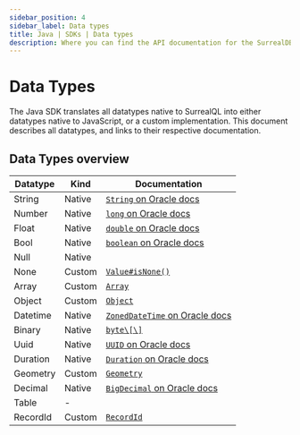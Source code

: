 ```yaml
---
sidebar_position: 4
sidebar_label: Data types
title: Java | SDKs | Data types
description: Where you can find the API documentation for the SurrealDB SDK for Java.
---
```


# Data Types

The Java SDK translates all datatypes native to SurrealQL into either datatypes native to JavaScript, or a custom implementation. This document describes all datatypes, and links to their respective documentation.

## Data Types overview

<table>
    <thead>
        <tr>
            <th colspan="1" scope="col">Datatype</th>
            <th colspan="1" scope="col">Kind</th>
            <th colspan="2" scope="col">Documentation</th>
        </tr>
    </thead>
    <tbody>
        <tr>
            <td colspan="1" scope="row">String</td>
            <td colspan="1" scope="row">Native</td>
            <td colspan="2" scope="row">
                <a href="https://docs.oracle.com/en/java/javase/22/docs/api/java.base/java/lang/String.html">
                    <code>String</code> on Oracle docs
                </a>
            </td>
        </tr>
        <tr>
            <td colspan="1" scope="row">Number</td>
            <td colspan="1" scope="row">Native</td>
            <td colspan="2" scope="row">
                <a href="https://docs.oracle.com/en/java/javase/22/docs/api/java.base/java/lang/Long.html">
                    <code>long</code> on Oracle docs
                </a>
            </td>
        </tr>
        <tr>
            <td colspan="1" scope="row">Float</td>
            <td colspan="1" scope="row">Native</td>
            <td colspan="2" scope="row">
                <a href="https://docs.oracle.com/en/java/javase/22/docs/api/java.base/java/lang/Double.html">
                    <code>double</code> on Oracle docs
                </a>
            </td>
        </tr>
        <tr>
            <td colspan="1" scope="row">Bool</td>
            <td colspan="1" scope="row">Native</td>
            <td colspan="2" scope="row">
                <a href="https://docs.oracle.com/en/java/javase/22/docs/api/java.base/java/lang/Boolean.html">
                    <code>boolean</code> on Oracle docs
                </a>
            </td>
        </tr>
        <tr>
            <td colspan="1" scope="row">Null</td>
            <td colspan="1" scope="row">Native</td>
            <td colspan="2" scope="row"></td>
        </tr>
        <tr>
            <td colspan="1" scope="row">None</td>
            <td colspan="1" scope="row">Custom</td>
            <td colspan="2" scope="row">
				<a href="https://surrealdb.github.io/surrealdb.java/javadoc/com/surrealdb/Value.html#isNone()">
                	<code>Value#isNone()</code>
				</a>
            </td>
        </tr>
        <tr>
            <td colspan="1" scope="row">Array</td>
            <td colspan="1" scope="row">Custom</td>
            <td colspan="2" scope="row">
                <a href="https://surrealdb.github.io/surrealdb.java/javadoc/com/surrealdb/Array.html">
                    <code>Array</code>
                </a>
            </td>
        </tr>
        <tr>
            <td colspan="1" scope="row">Object</td>
            <td colspan="1" scope="row">Custom</td>
            <td colspan="2" scope="row">
                <a href="https://surrealdb.github.io/surrealdb.java/javadoc/com/surrealdb/Object.html">
                    <code>Object</code>
                </a>
            </td>
        </tr>
        <tr>
            <td colspan="1" scope="row">Datetime</td>
            <td colspan="1" scope="row">Native</td>
            <td colspan="2" scope="row">
                <a href="https://docs.oracle.com/en/java/javase/22/docs/api/java.base/java/time/ZonedDateTime.html">
                    <code>ZonedDateTime</code> on Oracle docs
                </a>
            </td>
        </tr>
        <tr>
            <td colspan="1" scope="row">Binary</td>
            <td colspan="1" scope="row">Native</td>
            <td colspan="2" scope="row">
                <a href="https://docs.oracle.com/en/java/javase/22/docs/api/java.base/java/lang/Byte.html">
                	<code>byte\[\]</code>
				</a>
            </td>
        </tr>
        <tr>
            <td colspan="1" scope="row">Uuid</td>
            <td colspan="1" scope="row">Native</td>
            <td colspan="2" scope="row">
                <a href="https://docs.oracle.com/en/java/javase/22/docs/api/java.base/java/util/UUID.html">
                    <code>UUID</code> on Oracle docs
                </a>
            </td>
        </tr>
        <tr>
            <td colspan="1" scope="row">Duration</td>
            <td colspan="1" scope="row">Native</td>
            <td colspan="2" scope="row">
                <a href="https://docs.oracle.com/en/java/javase/22/docs/api/java.base/java/time/Duration.html">
                    <code>Duration</code> on Oracle docs
                </a>
            </td>
        </tr>
        <tr>
            <td colspan="1" scope="row">Geometry</td>
            <td colspan="1" scope="row">Custom</td>
            <td colspan="2" scope="row">
				<a href="https://surrealdb.github.io/surrealdb.java/javadoc/com/surrealdb/Geometry.html">
					<code>Geometry</code>
				</a>
            </td>
        </tr>
        <tr>
            <td colspan="1" scope="row">Decimal</td>
            <td colspan="1" scope="row">Native</td>
            <td colspan="2" scope="row">
				<a href="https://docs.oracle.com/en/java/javase/22/docs/api/java.base/java/math/BigDecimal.html">
					<code>BigDecimal</code> on Oracle docs
				</a>
            </td>
        </tr>
        <tr>
            <td colspan="1" scope="row">Table</td>
            <td colspan="1" scope="row">-</td>
            <td colspan="2" scope="row"></td>
        </tr>
        <tr>
            <td colspan="1" scope="row">RecordId</td>
            <td colspan="1" scope="row">Custom</td>
            <td colspan="2" scope="row">
				<a href="https://surrealdb.github.io/surrealdb.java/javadoc/com/surrealdb/RecordId.html">
					<code>RecordId</code>
				</a>
            </td>
        </tr>
    </tbody>
</table>